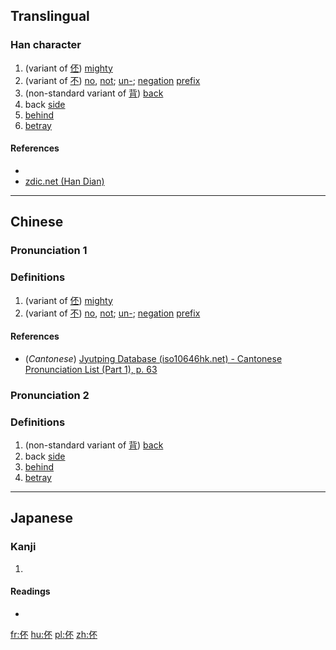 ==Translingual==

===Han character===
{{Han char|rn=9|rad=人|as=04|sn=6|four=21290|canj=OMF|ids=⿰亻不}}

# (variant of [[伾]]) [[mighty]]
# (variant of [[不]]) [[no]], [[not]]; [[un-]]; [[negation]] [[prefix]]
# (non-standard variant of [[背]]) [[back]]
# back [[side]]
# [[behind]]
# [[betray]]

====References====
* {{Han ref|kx=0096.080|dkj=00446|hdz=10119.030|uh=4F13|ud=20243|bh=C9B8|bd=51640}}
* [http://www.zdic.net/zd/zi/ZdicE4ZdicBCZdic93.htm zdic.net (Han Dian)]

----

==Chinese==
{{zh-forms}}

===Pronunciation 1===
{{zh-pron
|m=pī
|c=pei1
|mc=
|oc=
|ma=
|cat=adv,pref
}}

===Definitions===
# (variant of [[伾]]) [[mighty]]
# (variant of [[不]]) [[no]], [[not]]; [[un-]]; [[negation]] [[prefix]]

====References====
* (''Cantonese'') [http://www.iso10646hk.net/jp/document/download.jsp Jyutping Database (iso10646hk.net) - Cantonese Pronunciation List (Part 1), p. 63]

===Pronunciation 2===
{{zh-pron
|m=bēi
|c=
|ma=
|cat=n,v,prep
}}

===Definitions===
# (non-standard variant of [[背]]) [[back]]
# back [[side]]
# [[behind]]
# [[betray]]

----

==Japanese==

===Kanji===
{{ja-kanji|grade=|rs=人04}}

# {{defn|lang=ja|sort=人04}}

====Readings====
* {{ja-readings|on=[[はい]] (hai), [[へ]] (he), [[ひ]] (hi)|kun=}}

[[fr:伓]]
[[hu:伓]]
[[pl:伓]]
[[zh:伓]]